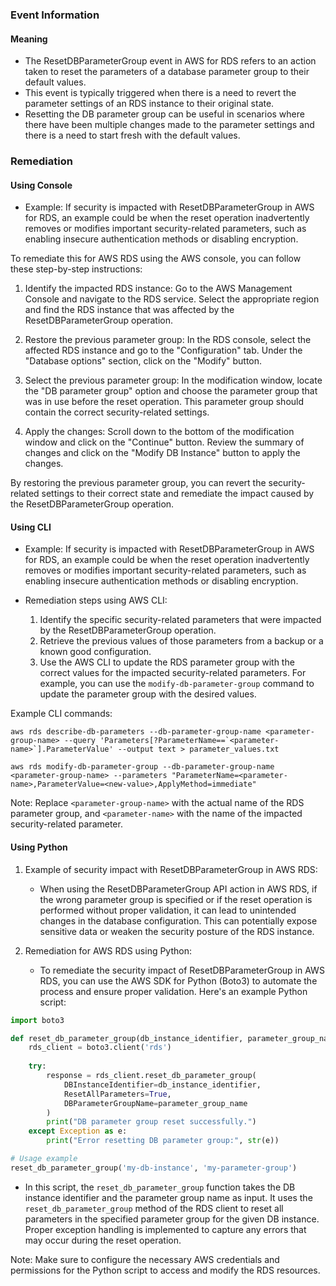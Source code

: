 
### Event Information

#### Meaning

- The ResetDBParameterGroup event in AWS for RDS refers to an action taken to reset the parameters of a database parameter group to their default values.
- This event is typically triggered when there is a need to revert the parameter settings of an RDS instance to their original state.
- Resetting the DB parameter group can be useful in scenarios where there have been multiple changes made to the parameter settings and there is a need to start fresh with the default values.

### Remediation

#### Using Console

- Example: If security is impacted with ResetDBParameterGroup in AWS for RDS, an example could be when the reset operation inadvertently removes or modifies important security-related parameters, such as enabling insecure authentication methods or disabling encryption.

To remediate this for AWS RDS using the AWS console, you can follow these step-by-step instructions:

1. Identify the impacted RDS instance: Go to the AWS Management Console and navigate to the RDS service. Select the appropriate region and find the RDS instance that was affected by the ResetDBParameterGroup operation.

2. Restore the previous parameter group: In the RDS console, select the affected RDS instance and go to the "Configuration" tab. Under the "Database options" section, click on the "Modify" button.

3. Select the previous parameter group: In the modification window, locate the "DB parameter group" option and choose the parameter group that was in use before the reset operation. This parameter group should contain the correct security-related settings.

4. Apply the changes: Scroll down to the bottom of the modification window and click on the "Continue" button. Review the summary of changes and click on the "Modify DB Instance" button to apply the changes.

By restoring the previous parameter group, you can revert the security-related settings to their correct state and remediate the impact caused by the ResetDBParameterGroup operation.

#### Using CLI

- Example: If security is impacted with ResetDBParameterGroup in AWS for RDS, an example could be when the reset operation inadvertently removes or modifies important security-related parameters, such as enabling insecure authentication methods or disabling encryption.

- Remediation steps using AWS CLI:
  1. Identify the specific security-related parameters that were impacted by the ResetDBParameterGroup operation.
  2. Retrieve the previous values of those parameters from a backup or a known good configuration.
  3. Use the AWS CLI to update the RDS parameter group with the correct values for the impacted security-related parameters. For example, you can use the `modify-db-parameter-group` command to update the parameter group with the desired values.

Example CLI commands:
```
aws rds describe-db-parameters --db-parameter-group-name <parameter-group-name> --query 'Parameters[?ParameterName==`<parameter-name>`].ParameterValue' --output text > parameter_values.txt
```
```
aws rds modify-db-parameter-group --db-parameter-group-name <parameter-group-name> --parameters "ParameterName=<parameter-name>,ParameterValue=<new-value>,ApplyMethod=immediate"
```

Note: Replace `<parameter-group-name>` with the actual name of the RDS parameter group, and `<parameter-name>` with the name of the impacted security-related parameter.

#### Using Python

1. Example of security impact with ResetDBParameterGroup in AWS RDS:
   - When using the ResetDBParameterGroup API action in AWS RDS, if the wrong parameter group is specified or if the reset operation is performed without proper validation, it can lead to unintended changes in the database configuration. This can potentially expose sensitive data or weaken the security posture of the RDS instance.

2. Remediation for AWS RDS using Python:
   - To remediate the security impact of ResetDBParameterGroup in AWS RDS, you can use the AWS SDK for Python (Boto3) to automate the process and ensure proper validation. Here's an example Python script:

```python
import boto3

def reset_db_parameter_group(db_instance_identifier, parameter_group_name):
    rds_client = boto3.client('rds')
    
    try:
        response = rds_client.reset_db_parameter_group(
            DBInstanceIdentifier=db_instance_identifier,
            ResetAllParameters=True,
            DBParameterGroupName=parameter_group_name
        )
        print("DB parameter group reset successfully.")
    except Exception as e:
        print("Error resetting DB parameter group:", str(e))

# Usage example
reset_db_parameter_group('my-db-instance', 'my-parameter-group')
```

   - In this script, the `reset_db_parameter_group` function takes the DB instance identifier and the parameter group name as input. It uses the `reset_db_parameter_group` method of the RDS client to reset all parameters in the specified parameter group for the given DB instance. Proper exception handling is implemented to capture any errors that may occur during the reset operation.

Note: Make sure to configure the necessary AWS credentials and permissions for the Python script to access and modify the RDS resources.

